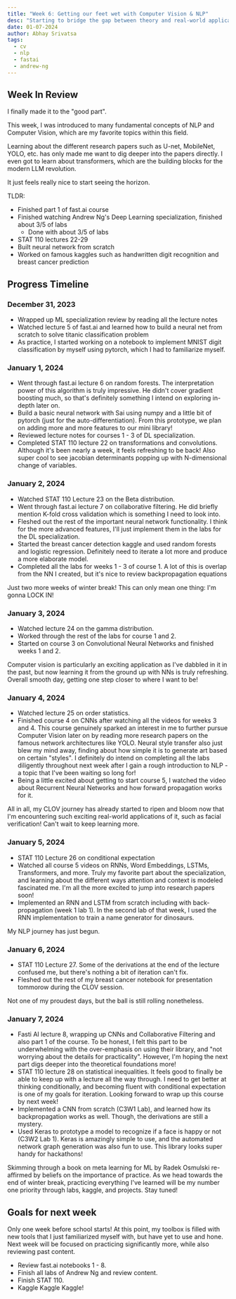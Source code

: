 ```yaml
---
title: "Week 6: Getting our feet wet with Computer Vision & NLP"
desc: "Starting to bridge the gap between theory and real-world application."
date: 01-07-2024
author: Abhay Srivatsa
tags:
  - cv
  - nlp
  - fastai
  - andrew-ng
---
```


## Week In Review

I finally made it to the "good part".

This week, I was introduced to many fundamental concepts of NLP and Computer Vision, which are my favorite topics within this field. 

Learning about the different research papers such as U-net, MobileNet, YOLO, etc. has only made me want to dig deeper into the papers directly. I even got to learn about transformers, which are the building blocks for the modern LLM revolution. 

It just feels really nice to start seeing the horizon.

TLDR:
- Finished part 1 of fast.ai course 
- Finished watching Andrew Ng's Deep Learning specialization, finished about 3/5 of labs
	- Done with about 3/5 of labs
- STAT 110 lectures 22-29
- Built neural network from scratch
- Worked on famous kaggles such as handwritten digit recognition and breast cancer prediction

## Progress Timeline

### December 31, 2023

- Wrapped up ML specialization review by reading all the lecture notes
- Watched lecture 5 of fast.ai and learned how to build a neural net from scratch to solve titanic classification problem
- As practice, I started working on a notebook to implement MNIST digit classification by myself using pytorch, which I had to familiarize myself.
### January 1, 2024

- Went through fast.ai lecture 6 on random forests. The interpretation power of this algorithm is truly impressive. He didn't cover gradient boosting much, so that's definitely something I intend on exploring in-depth later on.
- Build a basic neural network with Sai using numpy and a little bit of pytorch (just for the auto-differentiation). From this prototype, we plan on adding more and more features to our mini library!
- Reviewed lecture notes for courses 1 - 3 of DL specialization.
- Completed STAT 110 lecture 22 on transformations and convolutions. Although it's been nearly a week, it feels refreshing to be back! Also super cool to see jacobian determinants popping up with N-dimensional change of variables.
### January 2, 2024

- Watched STAT 110 Lecture 23 on the Beta distribution.
- Went through fast.ai lecture 7 on collaborative filtering. He did briefly mention K-fold cross validation which is something I need to look into.
- Fleshed out the rest of the important neural network functionality. I think for the more advanced features, I'll just implement them in the labs for the DL specialization.
- Started the breast cancer detection kaggle and used random forests and logistic regression. Definitely need to iterate a lot more and produce a more elaborate model.
- Completed all the labs for weeks 1 - 3 of course 1. A lot of this is overlap from the NN I created, but it's nice to review backpropagation equations

Just two more weeks of winter break! This can only mean one thing: I'm gonna LOCK IN!
### January 3, 2024

- Watched lecture 24 on the gamma distribution.
- Worked through the rest of the labs for course 1 and 2.
- Started on course 3 on Convolutional Neural Networks and finished weeks 1 and 2.

Computer vision is particularly an exciting application as I've dabbled in it in the past, but now learning it from the ground up with NNs is truly refreshing. Overall smooth day, getting one step closer to where I want to be!
### January 4, 2024

- Watched lecture 25 on order statistics.
- Finished course 4 on CNNs after watching all the videos for weeks 3 and 4. This course genuinely sparked an interest in me to further pursue Computer Vision later on by reading more research papers on the famous network architectures like YOLO. Neural style transfer also just blew my mind away, finding about how simple it is to generate art based on certain "styles". I definitely do intend on completing all the labs diligently throughout next week after I gain a rough introduction to NLP - a topic that I've been waiting so long for!
- Being a little excited about getting to start course 5, I watched the video about Recurrent Neural Networks and how forward propagation works for it.

All in all, my CLOV journey has already started to ripen and bloom now that I'm encountering such exciting real-world applications of it, such as facial verification! Can't wait to keep learning more.
### January 5, 2024

- STAT 110 Lecture 26 on conditional expectation
- Watched all course 5 videos on RNNs, Word Embeddings, LSTMs, Transformers, and more. Truly my favorite part about the specialization, and learning about the different ways attention and context is modeled fascinated me. I'm all the more excited to jump into research papers soon!
- Implemented an RNN and LSTM from scratch including with back-propagation (week 1 lab 1). In the second lab of that week, I used the RNN implementation to train a name generator for dinosaurs.

My NLP journey has just begun.
### January 6, 2024

- STAT 110 Lecture 27. Some of the derivations at the end of the lecture confused me, but there's nothing a bit of iteration can't fix.
- Fleshed out the rest of my breast cancer notebook for presentation tommorow during the CLOV session.

Not one of my proudest days, but the ball is still rolling nonetheless.
### January 7, 2024

- Fasti AI lecture 8, wrapping up CNNs and Collaborative Filtering and also part 1 of the course. To be honest, I felt this part to be underwhelming with the over-emphasis on using their library, and "not worrying about the details for practicality". However, I'm hoping the next part digs deeper into the theoretical foundations more!
- STAT 110 lecture 28 on statistical inequalities. It feels good to finally be able to keep up with a lecture all the way through. I need to get better at thinking conditionally, and becoming fluent with conditional expectation is one of my goals for iteration. Looking forward to wrap up this course by next week!
- Implemented a CNN from scratch (C3W1 Lab), and learned how its backpropagation works as well. Though, the derivations are still a mystery.
- Used Keras to prototype a model to recognize if a face is happy or not (C3W2 Lab 1). Keras is amazingly simple to use, and the automated network graph generation was also fun to use. This library looks super handy for hackathons!

Skimming through a book on meta learning for ML by Radek Osmulski re-affirmed by beliefs on the importance of practice. As we head towards the end of winter break, practicing everything I've learned will be my number one priority through labs, kaggle, and projects. Stay tuned!
## Goals for next week

Only one week before school starts! At this point, my toolbox is filled with new tools that I just familiarized myself with, but have yet to use and hone. Next week will be focused on practicing significantly more, while also reviewing past content.

- Review fast.ai notebooks 1 - 8.
- Finish all labs of Andrew Ng and review content.
- Finish STAT 110.
- Kaggle Kaggle Kaggle!



